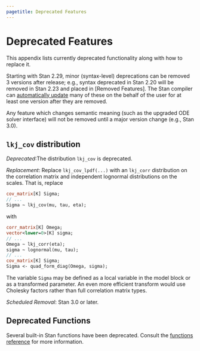 ```yaml
---
pagetitle: Deprecated Features
---
```


# Deprecated Features

This appendix lists currently deprecated functionality along with how
to replace it.

Starting with Stan 2.29, minor (syntax-level) deprecations can be removed 3
versions after release; e.g., syntax deprecated in Stan 2.20 will be removed in
Stan 2.23 and placed in [Removed Features]. The Stan compiler can
[automatically update](https://mc-stan.org/docs/stan-users-guide/using-stanc.html#stanc-pretty-printing)
many of these on the behalf of the user for at least one version after they are
removed.

Any feature which changes semantic meaning (such as the upgraded ODE solver
interface) will not be removed until a major version change (e.g., Stan 3.0).


## `lkj_cov` distribution

*Deprecated*:The distribution `lkj_cov` is deprecated.

*Replacement*: Replace `lkj_cov_lpdf(...)` with an `lkj_corr`
  distribution on the correlation matrix and independent lognormal
  distributions on the scales.  That is, replace

```stan
cov_matrix[K] Sigma;
// ...
Sigma ~ lkj_cov(mu, tau, eta);
```

with

```stan
corr_matrix[K] Omega;
vector<lower=0>[K] sigma;
// ...
Omega ~ lkj_corr(eta);
sigma ~ lognormal(mu, tau);
// ...
cov_matrix[K] Sigma;
Sigma <- quad_form_diag(Omega, sigma);
```

The variable `Sigma` may be defined as a local variable in the model
block or as a transformed parameter.  An even more efficient transform
would use Cholesky factors rather than full correlation matrix types.


*Scheduled Removal*: Stan 3.0 or later.


## Deprecated Functions

Several built-in Stan functions have been deprecated. Consult the
[functions reference](https://mc-stan.org/docs/docs/functions-reference/deprecated-functions.html)
for more information.
